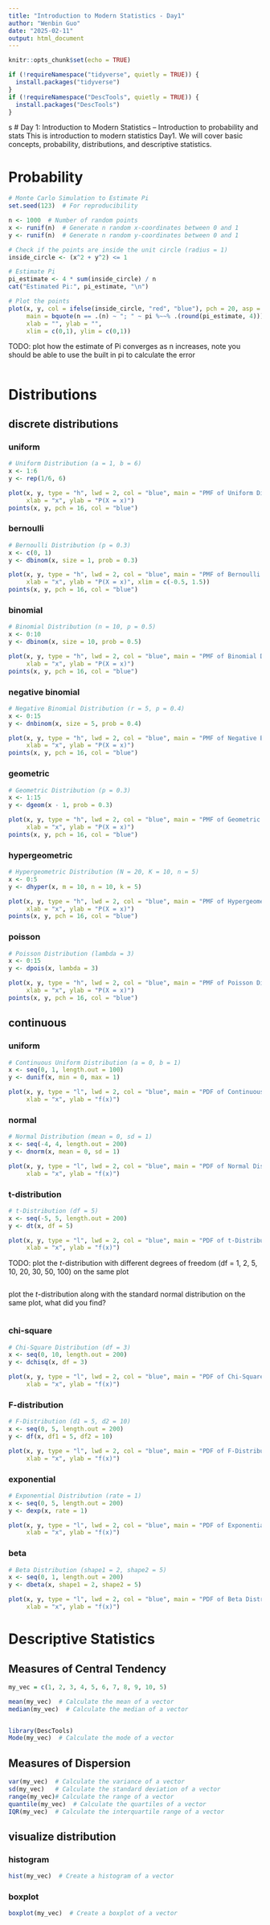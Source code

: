 ```yaml
---
title: "Introduction to Modern Statistics - Day1"
author: "Wenbin Guo"
date: "2025-02-11"
output: html_document
---
```



```r
knitr::opts_chunk$set(echo = TRUE)

if (!requireNamespace("tidyverse", quietly = TRUE)) {
  install.packages("tidyverse")
}
if (!requireNamespace("DescTools", quietly = TRUE)) {
  install.packages("DescTools")
}
```

s
# Day 1: Introduction to Modern Statistics -- Introduction to probability and stats
This is introduction to modern statistics Day1. We will cover basic concepts, probability, distributions, and descriptive statistics.


# Probability
```r
# Monte Carlo Simulation to Estimate Pi
set.seed(123)  # For reproducibility

n <- 1000  # Number of random points
x <- runif(n)  # Generate n random x-coordinates between 0 and 1
y <- runif(n)  # Generate n random y-coordinates between 0 and 1

# Check if the points are inside the unit circle (radius = 1)
inside_circle <- (x^2 + y^2) <= 1

# Estimate Pi
pi_estimate <- 4 * sum(inside_circle) / n
cat("Estimated Pi:", pi_estimate, "\n")

# Plot the points
plot(x, y, col = ifelse(inside_circle, "red", "blue"), pch = 20, asp = 1,
     main = bquote(n == .(n) ~ "; " ~ pi %~~% .(round(pi_estimate, 4))),
     xlab = "", ylab = "",
     xlim = c(0,1), ylim = c(0,1))
```

TODO: plot how the estimate of Pi converges as n increases, note you should be able to use the built in pi to calculate the error
```r

```



# Distributions
## discrete distributions
### uniform
```r
# Uniform Distribution (a = 1, b = 6)
x <- 1:6
y <- rep(1/6, 6)

plot(x, y, type = "h", lwd = 2, col = "blue", main = "PMF of Uniform Distribution", 
     xlab = "x", ylab = "P(X = x)")
points(x, y, pch = 16, col = "blue")
```

### bernoulli
```r
# Bernoulli Distribution (p = 0.3)
x <- c(0, 1)
y <- dbinom(x, size = 1, prob = 0.3)

plot(x, y, type = "h", lwd = 2, col = "blue", main = "PMF of Bernoulli Distribution", 
     xlab = "x", ylab = "P(X = x)", xlim = c(-0.5, 1.5))
points(x, y, pch = 16, col = "blue")
```

### binomial
```r
# Binomial Distribution (n = 10, p = 0.5)
x <- 0:10
y <- dbinom(x, size = 10, prob = 0.5)

plot(x, y, type = "h", lwd = 2, col = "blue", main = "PMF of Binomial Distribution", 
     xlab = "x", ylab = "P(X = x)")
points(x, y, pch = 16, col = "blue")
```

### negative binomial
```r
# Negative Binomial Distribution (r = 5, p = 0.4)
x <- 0:15
y <- dnbinom(x, size = 5, prob = 0.4)

plot(x, y, type = "h", lwd = 2, col = "blue", main = "PMF of Negative Binomial Distribution", 
     xlab = "x", ylab = "P(X = x)")
points(x, y, pch = 16, col = "blue")
```


### geometric
```r
# Geometric Distribution (p = 0.3)
x <- 1:15
y <- dgeom(x - 1, prob = 0.3)

plot(x, y, type = "h", lwd = 2, col = "blue", main = "PMF of Geometric Distribution", 
     xlab = "x", ylab = "P(X = x)")
points(x, y, pch = 16, col = "blue")
```

### hypergeometric
```r
# Hypergeometric Distribution (N = 20, K = 10, n = 5)
x <- 0:5
y <- dhyper(x, m = 10, n = 10, k = 5)

plot(x, y, type = "h", lwd = 2, col = "blue", main = "PMF of Hypergeometric Distribution", 
     xlab = "x", ylab = "P(X = x)")
points(x, y, pch = 16, col = "blue")
```


### poisson
```r
# Poisson Distribution (lambda = 3)
x <- 0:15
y <- dpois(x, lambda = 3)

plot(x, y, type = "h", lwd = 2, col = "blue", main = "PMF of Poisson Distribution", 
     xlab = "x", ylab = "P(X = x)")
points(x, y, pch = 16, col = "blue")
```

## continuous
### uniform
```r
# Continuous Uniform Distribution (a = 0, b = 1)
x <- seq(0, 1, length.out = 100)
y <- dunif(x, min = 0, max = 1)

plot(x, y, type = "l", lwd = 2, col = "blue", main = "PDF of Continuous Uniform Distribution", 
     xlab = "x", ylab = "f(x)")
```


### normal
```r
# Normal Distribution (mean = 0, sd = 1)
x <- seq(-4, 4, length.out = 200)
y <- dnorm(x, mean = 0, sd = 1)

plot(x, y, type = "l", lwd = 2, col = "blue", main = "PDF of Normal Distribution", 
     xlab = "x", ylab = "f(x)")
```


### t-distribution
```r
# t-Distribution (df = 5)
x <- seq(-5, 5, length.out = 200)
y <- dt(x, df = 5)

plot(x, y, type = "l", lwd = 2, col = "blue", main = "PDF of t-Distribution", 
     xlab = "x", ylab = "f(x)")
```

TODO:
plot the $t$-distribution with different degrees of freedom (df = 1, 2, 5, 10, 20, 30, 50, 100) on the same plot
```r

```

plot the $t$-distribution along with the standard normal distribution on the same plot, what did you find?
```r

```



### chi-square
```r
# Chi-Square Distribution (df = 3)
x <- seq(0, 10, length.out = 200)
y <- dchisq(x, df = 3)

plot(x, y, type = "l", lwd = 2, col = "blue", main = "PDF of Chi-Square Distribution", 
     xlab = "x", ylab = "f(x)")
```

### F-distribution
```r
# F-Distribution (d1 = 5, d2 = 10)
x <- seq(0, 5, length.out = 200)
y <- df(x, df1 = 5, df2 = 10)

plot(x, y, type = "l", lwd = 2, col = "blue", main = "PDF of F-Distribution", 
     xlab = "x", ylab = "f(x)")
```


### exponential
```r
# Exponential Distribution (rate = 1)
x <- seq(0, 5, length.out = 200)
y <- dexp(x, rate = 1)

plot(x, y, type = "l", lwd = 2, col = "blue", main = "PDF of Exponential Distribution", 
     xlab = "x", ylab = "f(x)")
```


### beta
```r
# Beta Distribution (shape1 = 2, shape2 = 5)
x <- seq(0, 1, length.out = 200)
y <- dbeta(x, shape1 = 2, shape2 = 5)

plot(x, y, type = "l", lwd = 2, col = "blue", main = "PDF of Beta Distribution", 
     xlab = "x", ylab = "f(x)")

```



# Descriptive Statistics
## Measures of Central Tendency
```r
my_vec = c(1, 2, 3, 4, 5, 6, 7, 8, 9, 10, 5)

mean(my_vec)  # Calculate the mean of a vector
median(my_vec)  # Calculate the median of a vector


library(DescTools)
Mode(my_vec)  # Calculate the mode of a vector
```

## Measures of Dispersion
```r
var(my_vec)  # Calculate the variance of a vector
sd(my_vec)   # Calculate the standard deviation of a vector
range(my_vec)# Calculate the range of a vector
quantile(my_vec)  # Calculate the quartiles of a vector
IQR(my_vec)  # Calculate the interquartile range of a vector
```

## visualize distribution
### histogram
```r
hist(my_vec)  # Create a histogram of a vector
```

### boxplot
```r
boxplot(my_vec)  # Create a boxplot of a vector
```


